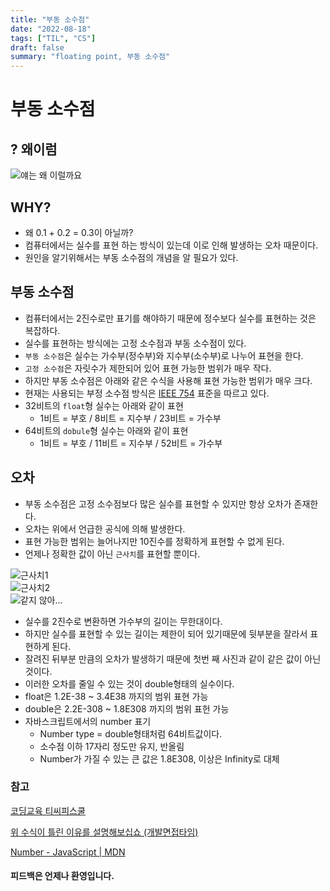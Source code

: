 ```yaml
---
title: "부동 소수점"
date: "2022-08-18"
tags: ["TIL", "CS"]
draft: false
summary: "floating point, 부동 소수점"
---
```

# 부동 소수점
## ? 왜이럼

![얘는 왜 이럴까요](/assets/posts/til/CS/부동-소수점/image_1.png)

## WHY?

- 왜 0.1 + 0.2 = 0.3이 아닐까?
- 컴퓨터에서는 실수를 표현 하는 방식이 있는데 이로 인해 발생하는 오차 때문이다.
- 원인을 알기위해서는 부동 소수점의 개념을 알 필요가 있다.

## 부동 소수점

- 컴퓨터에서는 2진수로만 표기를 해야하기 때문에 정수보다 실수를 표현하는 것은 복잡하다.
- 실수를 표현하는 방식에는 고정 소수점과 부동 소수점이 있다.
- `부동 소수점`은 실수는 가수부(정수부)와 지수부(소수부)로 나누어 표현을 한다.
- `고정 소수점`은 자릿수가 제한되어 있어 표현 가능한 범위가 매우 작다.
- 하지만 부동 소수점은 아래와 같은 수식을 사용해 표현 가능한 범위가 매우 크다.
- 현재는 사용되는 부정 소수점 방식은 [IEEE 754](https://ko.wikipedia.org/wiki/IEEE_754) 표준을 따르고 있다.
- 32비트의 `float`형 실수는 아래와 같이 표현
    - 1비트 = 부호 / 8비트 =  지수부 / 23비트 = 가수부
- 64비트의 `dobule`형 실수는 아래와 같이 표현
    - 1비트 = 부호 / 11비트 = 지수부 / 52비트 = 가수부

## 오차

- 부동 소수점은 고정 소수점보다 많은 실수를 표현할 수 있지만 항상 오차가 존재한다.
- 오차는 위에서 언급한 공식에 의해 발생한다.
- 표현 가능한 범위는 늘어나지만 10진수를 정확하게 표현할 수 없게 된다.
- 언제나 정확한 값이 아닌 `근사치`를 표현할 뿐이다.

![근사치1](/assets/posts/til/CS/부동-소수점/image_2.png)
\
![근사치2](/assets/posts/til/CS/부동-소수점/image_3.png)
\
![같지 않아...](/assets/posts/til/CS/부동-소수점/image_4.png)

- 실수를 2진수로 변환하면 가수부의 길이는 무한대이다. 
- 하지만 실수를 표현할 수 있는 길이는 제한이 되어 있기때문에 뒷부분을 잘라서 표현하게 된다.
- 잘려진 뒤부분 만큼의 오차가 발생하기 때문에 첫번 째 사진과 같이 같은 값이 아닌 것이다.
- 이러한 오차를 줄일 수 있는 것이 double형태의 실수이다.
- float은 1.2E-38 ~ 3.4E38 까지의 범위 표현 가능
- double은 2.2E-308 ~ 1.8E308 까지의 범위 표헌 가능
- 자바스크립트에서의 number 표기
    - Number type = double형태처럼 64비트값이다.
    - 소수점 이하 17자리 정도만 유지, 반올림
    - Number가 가질 수 있는 큰 값은 1.8E308, 이상은 Infinity로 대체

### 참고

[코딩교육 티씨피스쿨](http://tcpschool.com/java/java_datatype_floatingPointNumber)

[위 수식이 틀린 이유를 설명해보십쇼 (개발면접타임)](https://www.youtube.com/watch?v=-GsrYvZoAdA)

[Number - JavaScript | MDN](https://developer.mozilla.org/ko/docs/Web/JavaScript/Reference/Global_Objects/Number)


#### 피드백은 언제나 환영입니다.